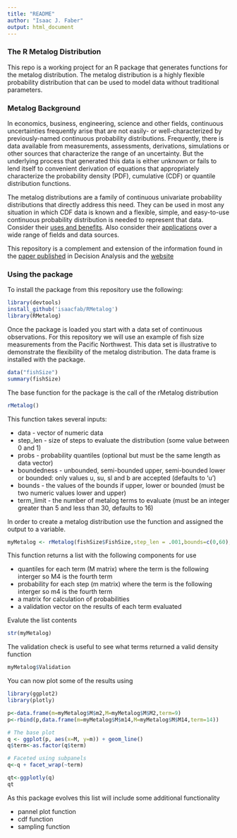 ```yaml
---
title: "README"
author: "Isaac J. Faber"
output: html_document
---
```


### The R Metalog Distribution

This repo is a working project for an R package that generates functions for the metalog distribution.  The metalog distribution is a highly flexible probability distribution that can be used to model data without traditional parameters.

### Metalog Background

In economics, business, engineering, science and other fields, continuous uncertainties frequently arise that are not easily- or well-characterized by previously-named continuous probability distributions. Frequently, there is data available from measurements, assessments, derivations, simulations or other sources that characterize the range of an uncertainty. But the underlying process that generated this data is either unknown or fails to lend itself to convenient derivation of equations that appropriately characterize the probability density (PDF), cumulative (CDF) or quantile distribution functions.

The metalog distributions are a family of continuous univariate probability distributions that directly address this need. They can be used in most any situation in which CDF data is known and a flexible, simple, and easy-to-use continuous probability distribution is needed to represent that data. Consider their [uses and benefits](http://www.metalogdistributions.com/usesbenefits.html).  Also consider their [applications](http://www.metalogdistributions.com/applicationsdata.html) over a wide range of fields and data sources.

This repository is a complement and extension of the information found in the [paper published](http://pubsonline.informs.org/doi/abs/10.1287/deca.2016.0338) in Decision Analysis and the [website](http://www.metalogdistributions.com/)

### Using the package

To install the package from this repository use the following:

```r
library(devtools)
install_github('isaacfab/RMetalog')
library(RMetalog)
```

Once the package is loaded you start with a data set of continuous observations.  For this repository we will use an example of fish size measurements from the Pacific Northwest.  This data set is illustrative to demonstrate the flexibility of the metalog distribution.  The data frame is installed with the package.

```r
data("fishSize")
summary(fishSize)
```

The base function for the package is the call of the rMetalog distribution

```r
rMetalog()
```

This function takes several inputs:

* data - vector of numeric data 
* step_len - size of steps to evaluate the distribution (some value between 0 and 1)
* probs - probability quantiles (optional but must be the same length as data vector)
* boundedness - unbounded, semi-bounded upper, semi-bounded lower or bounded: only values u, su, sl and b are accepted (defaults to 'u')
* bounds - the values of the bounds if upper, lower or bounded (must be two numeric values lower and upper)
* term_limit - the number of metalog terms to evaluate (must be an integer greater than 5 and less than 30, defaults to 16)  

In order to create a metalog distribution use the function and assigned the output to a variable.

```r
myMetalog <- rMetalog(fishSize$FishSize,step_len = .001,bounds=c(0,60),boundedness = 'b',term_limit = 16)
```

This function returns a list with the following components for use

* quantiles for each term (M matrix) where the term is the following interger so M4 is the fourth term
* probability for each step (m matrix) where the term is the following interger so m4 is the fourth term
* a matrix for calculation of probabilities
* a validation vector on the results of each term evaluated

Evalute the list contents  

```r
str(myMetalog)
```
  
The validation check is useful to see what terms returned a valid density function  

```r
myMetalog$Validation
```

You can now plot some of the results using  

```r
library(ggplot2)
library(plotly)

p<-data.frame(m=myMetalog$M$m2,M=myMetalog$M$M2,term=9)
p<-rbind(p,data.frame(m=myMetalog$M$m14,M=myMetalog$M$M14,term=14))

# The base plot
q <- ggplot(p, aes(x=M, y=m)) + geom_line()
q$term<-as.factor(q$term)

# Faceted using subpanels
q<-q + facet_wrap(~term)

qt<-ggplotly(q)
qt
```

As this package evolves this list will include some additional functionality

* pannel plot function
* cdf function
* sampling function



